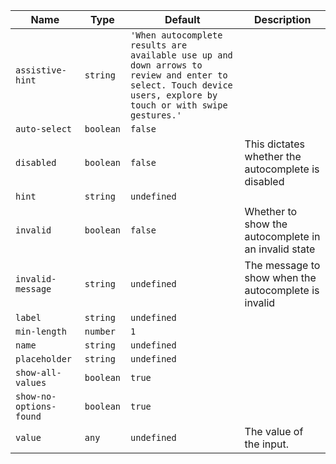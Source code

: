 
  | Name | Type | Default | Description |
| --- | --- | --- | --- |
| `assistive-hint` | `string` | `'When autocomplete results are available use up and down arrows to review and enter to select. Touch device users, explore by touch or with swipe gestures.'` |  |
| `auto-select` | `boolean` | `false` |  |
| `disabled` | `boolean` | `false` | This dictates whether the autocomplete is disabled |
| `hint` | `string` | `undefined` |  |
| `invalid` | `boolean` | `false` | Whether to show the autocomplete in an invalid state |
| `invalid-message` | `string` | `undefined` | The message to show when the autocomplete is invalid |
| `label` | `string` | `undefined` |  |
| `min-length` | `number` | `1` |  |
| `name` | `string` | `undefined` |  |
| `placeholder` | `string` | `undefined` |  |
| `show-all-values` | `boolean` | `true` |  |
| `show-no-options-found` | `boolean` | `true` |  |
| `value` | `any` | `undefined` | The value of the input. |

